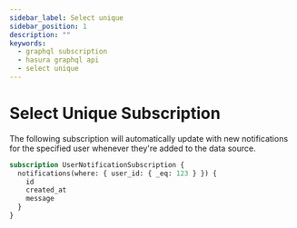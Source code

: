 ```yaml
---
sidebar_label: Select unique
sidebar_position: 1
description: ""
keywords:
  - graphql subscription
  - hasura graphql api
  - select unique
---
```


# Select Unique Subscription

The following subscription will automatically update with new notifications for the specified user whenever they're
added to the data source.

```graphql
subscription UserNotificationSubscription {
  notifications(where: { user_id: { _eq: 123 } }) {
    id
    created_at
    message
  }
}
```
